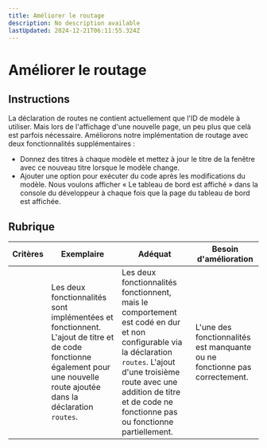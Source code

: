 ```yaml
---
title: Améliorer le routage
description: No description available
lastUpdated: 2024-12-21T06:11:55.324Z
---
```


# Améliorer le routage

## Instructions


La déclaration de routes ne contient actuellement que l'ID de modèle à utiliser. Mais lors de l'affichage d'une nouvelle page, un peu plus que celà est parfois nécessaire. Améliorons notre implémentation de routage avec deux fonctionnalités supplémentaires :

- Donnez des titres à chaque modèle et mettez à jour le titre de la fenêtre avec ce nouveau titre lorsque le modèle change.
- Ajouter une option pour exécuter du code après les modifications du modèle. Nous voulons afficher « Le tableau de bord est affiché » dans la console du développeur à chaque fois que la page du tableau de bord est affichée. 

## Rubrique

| Critères | Exemplaire                                                                                                                          | Adéquat                                                                                                                                                                                  | Besoin d'amélioration                                       |
| -------- | ---------------------------------------------------------------------------------------------------------------------------------- | ----------------------------------------------------------------------------------------------------------------------------------------------------------------------------------------- | ------------------------------------------------------- |
|          | Les deux fonctionnalités sont implémentées et fonctionnent. L'ajout de titre et de code fonctionne également pour une nouvelle route ajoutée dans la déclaration `routes`. | Les deux fonctionnalités fonctionnent, mais le comportement est codé en dur et non configurable via la déclaration `routes`. L'ajout d'une troisième route avec une addition de titre et de code ne fonctionne pas ou fonctionne partiellement. | L'une des fonctionnalités est manquante ou ne fonctionne pas correctement. |
